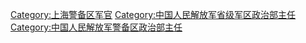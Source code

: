 [[Category:上海警备区军官|Category:上海警备区军官]]
[[Category:中国人民解放军省级军区政治部主任|Category:中国人民解放军省级军区政治部主任]]
[[Category:中国人民解放军警备区政治部主任|Category:中国人民解放军警备区政治部主任]]